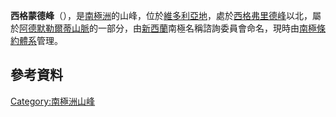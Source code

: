 {{Coord|77|35|S|161|46|E|display=title}}

'''西格蒙德峰'''（{{lang-en|Siegmund Peak}}），是[[南極洲|南極洲]]的山峰，位於[[維多利亞地|維多利亞地]]，處於[[西格弗里德峰|西格弗里德峰]]以北，屬於[[阿德默勒爾蒂山脈|阿德默勒爾蒂山脈]]的一部分，由[[新西蘭|新西蘭]]南極名稱諮詢委員會命名，現時由[[南極條約體系|南極條約體系]]管理。

==參考資料==
{{usgs-gazetteer}}

{{DEFAULTSORT:Siegmund Peak}}
[[Category:南極洲山峰|Category:南極洲山峰]]


{{McMurdoDryValleys-geo-stub}}